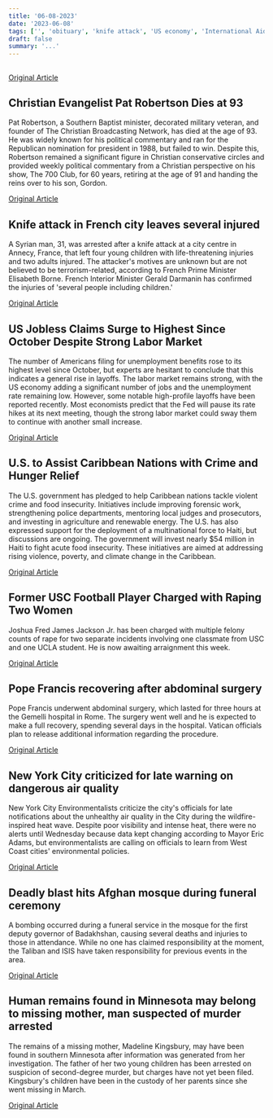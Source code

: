 ```yaml
---
title: '06-08-2023'
date: '2023-06-08'
tags: ['', 'obituary', 'knife attack', 'US economy', 'International Aid', 'Crime', 'health', 'Environmentalism', 'Afghanistan']
draft: false
summary: '...'
---
```


## 


[Original Article](https://abcnews.go.com/International/live-updates/russia-ukraine-war/?id=99926452)

## Christian Evangelist Pat Robertson Dies at 93
Pat Robertson, a Southern Baptist minister, decorated military veteran, and founder of The Christian Broadcasting Network, has died at the age of 93. He was widely known for his political commentary and ran for the Republican nomination for president in 1988, but failed to win. Despite this, Robertson remained a significant figure in Christian conservative circles and provided weekly political commentary from a Christian perspective on his show, The 700 Club, for 60 years, retiring at the age of 91 and handing the reins over to his son, Gordon.

[Original Article](https://abcnews.go.com/US/pat-robertson-christian-evangelist-former-presidential-candidate-dead/story?id=99928252)

## Knife attack in French city leaves several injured
A Syrian man, 31, was arrested after a knife attack at a city centre in Annecy, France, that left four young children with life-threatening injuries and two adults injured. The attacker's motives are unknown but are not believed to be terrorism-related, according to French Prime Minister Elisabeth Borne. French Interior Minister Gerald Darmanin has confirmed the injuries of 'several people including children.'

[Original Article](https://abcnews.go.com/International/8-injured-stabbing-french-playground-suspect-arrested/story?id=99924111)

## US Jobless Claims Surge to Highest Since October Despite Strong Labor Market
The number of Americans filing for unemployment benefits rose to its highest level since October, but experts are hesitant to conclude that this indicates a general rise in layoffs. The labor market remains strong, with the US economy adding a significant number of jobs and the unemployment rate remaining low. However, some notable high-profile layoffs have been reported recently. Most economists predict that the Fed will pause its rate hikes at its next meeting, though the strong labor market could sway them to continue with another small increase.

[Original Article](https://abcnews.go.com/Business/wireStory/us-applications-jobless-benefits-highest-october-2021-99929088)

## U.S. to Assist Caribbean Nations with Crime and Hunger Relief
The U.S. government has pledged to help Caribbean nations tackle violent crime and food insecurity. Initiatives include improving forensic work, strengthening police departments, mentoring local judges and prosecutors, and investing in agriculture and renewable energy. The U.S. has also expressed support for the deployment of a multinational force to Haiti, but discussions are ongoing. The government will invest nearly $54 million in Haiti to fight acute food insecurity. These initiatives are aimed at addressing rising violence, poverty, and climate change in the Caribbean.

[Original Article](https://abcnews.go.com/International/wireStory/us-vice-president-announces-100m-caribbean-official-visit-99927225)

## Former USC Football Player Charged with Raping Two Women
Joshua Fred James Jackson Jr. has been charged with multiple felony counts of rape for two separate incidents involving one classmate from USC and one UCLA student. He is now awaiting arraignment this week.

[Original Article](https://abcnews.go.com/US/former-usc-football-player-arrested-after-accused-raping/story?id=99925834)

## Pope Francis recovering after abdominal surgery
Pope Francis underwent abdominal surgery, which lasted for three hours at the Gemelli hospital in Rome. The surgery went well and he is expected to make a full recovery, spending several days in the hospital. Vatican officials plan to release additional information regarding the procedure.

[Original Article](https://abcnews.go.com/International/pope-francis-intestinal-surgery-rome-wednesday/story?id=99893051)

## New York City criticized for late warning on dangerous air quality
New York City Environmentalists criticize the city's officials for late notifications about the unhealthy air quality in the City during the wildfire-inspired heat wave. Despite poor visibility and intense heat, there were no alerts until Wednesday because data kept changing according to Mayor Eric Adams, but environmentalists are calling on officials to learn from West Coast cities' environmental policies.

[Original Article](https://abcnews.go.com/US/new-york-citys-smoke-wave-response-time-warnings/story?id=99914653)

## Deadly blast hits Afghan mosque during funeral ceremony
A bombing occurred during a funeral service in the mosque for the first deputy governor of Badakhshan, causing several deaths and injuries to those in attendance. While no one has claimed responsibility at the moment, the Taliban and ISIS have taken responsibility for previous events in the area.

[Original Article](https://abcnews.go.com/International/wireStory/bomb-explodes-afghanistan-memorial-ceremony-taliban-official-99924482)

## Human remains found in Minnesota may belong to missing mother, man suspected of murder arrested
The remains of a missing mother, Madeline Kingsbury, may have been found in southern Minnesota after information was generated from her investigation. The father of her two young children has been arrested on suspicion of second-degree murder, but charges have not yet been filed. Kingsbury's children have been in the custody of her parents since she went missing in March.

[Original Article](https://abcnews.go.com/US/wireStory/boyfriend-missing-minnesota-woman-arrested-after-human-remains-99931555)
